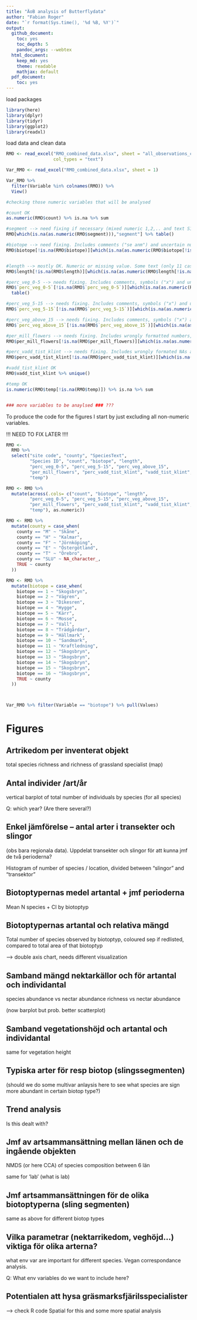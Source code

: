 ```yaml
---
title: "ÄoB analysis of Butterflydata"
author: "Fabian Roger"
date: "`r format(Sys.time(), '%d %B, %Y')`"
output: 
  github_document:
    toc: yes
    toc_depth: 5
    pandoc_args: --webtex
  html_document:
    keep_md: yes
    theme: readable
    mathjax: default
  pdf_document:
    toc: yes
---
```


load packages

```r
library(here)
library(dplyr)
library(tidyr)
library(ggplot2)
library(readxl)
```

load data and clean data


```r
RMO <- read_excel("RMO_combined_data.xlsx", sheet = "all_observations_clean_no_calc", 
                  col_types = "text")

Var_RMO <- read_excel("RMO_combined_data.xlsx", sheet = 1)

Var_RMO %>% 
  filter(Variable %in% colnames(RMO)) %>% 
  View()

#checking those numeric variables that will be analysed

#count OK
as.numeric(RMO$count) %>% is.na %>% sum

#segment --> need fixing if necessary (mixed numeric 1,2,.. and text S1, S2, ..)
RMO[which(is.na(as.numeric(RMO$segment))),"segment"] %>% table()

#biotope --> need fixing. Includes comments ("se anm") and uncertain numeric code ("13/11"). But rel few cases in total (632)
RMO$biotope[!is.na(RMO$biotope)][which(is.na(as.numeric(RMO$biotope[!is.na(RMO$biotope)])))] %>% table() 


#length --> mostly OK. Numeric or missing value. Some text (only 11 cases)
RMO$length[!is.na(RMO$length)][which(is.na(as.numeric(RMO$length[!is.na(RMO$length)])))]

#perc_veg_0-5 --> needs fixing. Includes comments, symbols ("x") and unrecognized NAs (that are coded as "NA" in raw data)
RMO$`perc_veg_0-5`[!is.na(RMO$`perc_veg_0-5`)][which(is.na(as.numeric(RMO$`perc_veg_0-5`[!is.na(RMO$`perc_veg_0-5`)])))] %>% 
  table() 

#perc_veg_5-15 --> needs fixing. Includes comments, symbols ("x") and unrecognized NAs (that are coded as "NA" in raw data)
RMO$`perc_veg_5-15`[!is.na(RMO$`perc_veg_5-15`)][which(is.na(as.numeric(RMO$`perc_veg_5-15`[!is.na(RMO$`perc_veg_5-15`)])))] %>% table() 

#perc_veg_above_15 --> needs fixing. Includes comments, symbols ("x") and unrecognized NAs (that are coded as "NA" in raw data)
RMO$`perc_veg_above_15`[!is.na(RMO$`perc_veg_above_15`)][which(is.na(as.numeric(RMO$`perc_veg_above_15`[!is.na(RMO$`perc_veg_above_15`)])))] %>% table() 

#per_mill_flowers --> needs fixing. Includes wrongly formatted numbers, comments and literal "NA" (as text)
RMO$per_mill_flowers[!is.na(RMO$per_mill_flowers)][which(is.na(as.numeric(RMO$per_mill_flowers[!is.na(RMO$per_mill_flowers)])))] %>% table() 

#perc_vadd_tist_klint --> needs fixing. Includes wrongly formated NAs and comments
RMO$perc_vadd_tist_klint[!is.na(RMO$perc_vadd_tist_klint)][which(is.na(as.numeric(RMO$perc_vadd_tist_klint[!is.na(RMO$perc_vadd_tist_klint)])))] %>% table() 

#vadd_tist_klint OK
RMO$vadd_tist_klint %>% unique()

#temp OK
is.numeric(RMO$temp[!is.na(RMO$temp)]) %>% is.na %>% sum


### more variables to be anaylsed ### ???


```

To produce the code for the figures I start by just excluding all non-numeric variables.

!!! NEED TO FIX LATER !!!!

```r
RMO <- 
  RMO %>% 
  select("site code", "county", "SpeciesText", 
         "Species ID", "count", "biotope", "length", 
         "perc_veg_0-5", "perc_veg_5-15", "perc_veg_above_15",
         "per_mill_flowers", "perc_vadd_tist_klint", "vadd_tist_klint",
         "temp")

RMO <- RMO %>% 
  mutate(across(.cols= c("count", "biotope", "length", 
         "perc_veg_0-5", "perc_veg_5-15", "perc_veg_above_15",
         "per_mill_flowers", "perc_vadd_tist_klint", "vadd_tist_klint",
         "temp"), as.numeric))

RMO <- RMO %>% 
  mutate(county = case_when(
    county == "M" ~ "Skåne",
    county == "H" ~ "Kalmar",
    county == "F" ~ "Jörnköping",
    county == "E" ~ "Östergötland",
    county == "T" ~ "Örebro",
    county == "SLU" ~ NA_character_,
    TRUE ~ county
  ))

RMO <- RMO %>% 
  mutate(biotope = case_when(
    biotope == 1 ~ "Skogsbryn",
    biotope == 2 ~ "Vägren",
    biotope == 3 ~ "Dikesren",
    biotope == 4 ~ "Hygge",
    biotope == 5 ~ "Kärr",
    biotope == 6 ~ "Mosse",
    biotope == 7 ~ "Vall",
    biotope == 8 ~ "Trädgårdar",
    biotope == 9 ~ "Hällmark",
    biotope == 10 ~ "Sandmark",
    biotope == 11 ~ "Kraftledning",
    biotope == 12 ~ "Skogsbryn",
    biotope == 13 ~ "Skogsbryn",
    biotope == 14 ~ "Skogsbryn",
    biotope == 15 ~ "Skogsbryn",
    biotope == 16 ~ "Skogsbryn",
    TRUE ~ county
  ))



Var_RMO %>% filter(Variable == "biotope") %>% pull(Values)
```


# Figures

## Artrikedom per inventerat objekt

total species richness and richness of grassland specialist (map)

## Antal individer /art/år

vertical barplot of total number of individuals by species (for all species) 

Q: which year? (Are there several?)

## Enkel jämförelse – antal arter i transekter och slingor 

(obs bara regionala data). Uppdelat transekter och slingor för att kunna jmf de två perioderna?

Histogram of number of species / location, divided between "slingor" and "transektor"

## Biotoptypernas medel artantal + jmf perioderna

Mean N species + CI by biotoptyp

## Biotoptypernas artantal och relativa mängd

Total number of species observed by biotoptyp, coloured sep if redlisted, compared to total area of that biotoptyp

--> double axis chart, needs different visualization

## Samband mängd nektarkällor och för artantal och individantal

species abundance vs nectar abundance
richness vs nectar abundance

(now barplot but prob. better scatterplot)

## Samband vegetationshöjd och  artantal och individantal

same for vegetation height

## Typiska arter för resp biotop (slingssegmenten)

(should we do some multivar anlaysis here to see what species are sign more abundant in certain biotop type?)

## Trend analysis 

Is this dealt with?

## Jmf av artsammansättning mellan länen och de ingående objekten

NMDS (or here CCA) of species composition between 6 län

same for 'lab' (what is lab)

## Jmf artsammansättningen för de olika biotoptyperna (sling segmenten)

same as above for different biotop types

## Vilka parametrar (nektarrikedom, veghöjd…) viktiga för olika arterna?

what env var are important for different species. Vegan correspondance analysis. 

Q: What env variables do we want to include here?

## Potentialen att hysa gräsmarksfjärilsspecialister

--> check R code Spatial for this and some more spatial analysis









